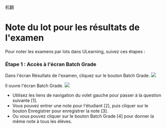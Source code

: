 机翻
# Note du lot pour les résultats de l'examen 

 Pour noter les examens par lots dans ULearning, suivez ces étapes : 

 ### Étape 1 : Accès à l'écran Batch Grade 

 Dans l'écran Résultats de l'examen, cliquez sur le bouton Batch Grade. 
 ![]( /img/utest/teacher/result09.png) 
 
 Il ouvre l'écran Batch Grade. 
 ![]( /img/utest/teacher/result10.png) 
 
 - Utilisez les liens de navigation du volet gauche pour passer à la question suivante [1]. 
 - Vous pouvez entrer une note pour l'étudiant [2], puis cliquer sur le bouton Enregistrer pour enregistrer la note [3]. 
 - Ou vous pouvez cliquer sur le bouton Batch Grade [4] pour donner la même note à tous les élèves.
